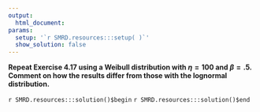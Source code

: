 ```yaml
---
output:
  html_document:
params:
  setup: '`r SMRD.resources:::setup( )`'
  show_solution: false
---
```


__Repeat Exercise 4.17 using a Weibull distribution with $\eta=100$ and $\beta=.5.$  Comment on how the results differ from those with the lognormal distribution.__

`r SMRD.resources:::solution()$begin`
`r SMRD.resources:::solution()$end`
